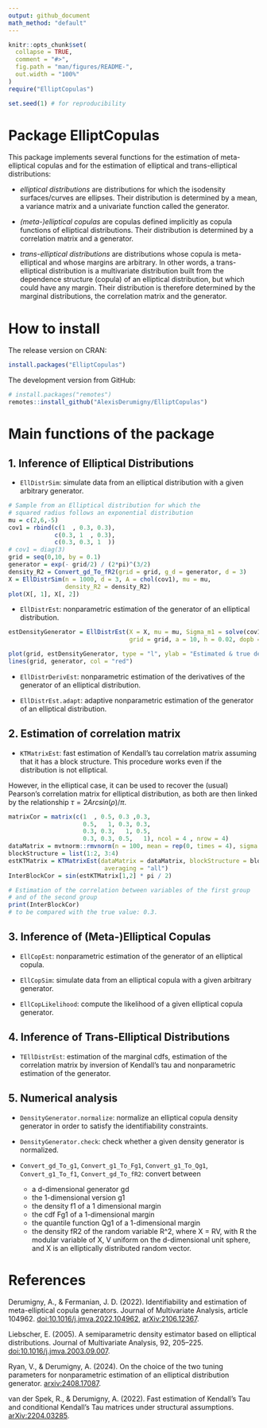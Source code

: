 ```yaml
---
output: github_document
math_method: "default"
---
```


<!-- README.md is generated from README.Rmd. Please edit that file -->


```r
knitr::opts_chunk$set(
  collapse = TRUE,
  comment = "#>",
  fig.path = "man/figures/README-",
  out.width = "100%"
)
require("ElliptCopulas")

set.seed(1) # for reproducibility
```


Package ElliptCopulas
=====================


This package implements several functions for the estimation of meta-elliptical copulas and for the estimation of elliptical and trans-elliptical distributions:

* *elliptical distributions* are distributions for which the isodensity surfaces/curves are ellipses. Their distribution is determined by a mean, a variance matrix and a univariate function called the generator.

* *(meta-)elliptical copulas* are copulas defined implicitly as copula functions of elliptical distributions. Their distribution is determined by a correlation matrix and a generator.

* *trans-elliptical distributions* are distributions whose copula is meta-elliptical and whose margins are arbitrary. In other words, a trans-elliptical distribution is a multivariate distribution built from the dependence structure (copula) of an elliptical distribution, but which could have any margin. Their distribution is therefore determined by the marginal distributions, the correlation matrix and the generator.



# How to install

The release version on CRAN:

```r
install.packages("ElliptCopulas")
```

The development version from GitHub:

```r
# install.packages("remotes")
remotes::install_github("AlexisDerumigny/ElliptCopulas")
```

# Main functions of the package


## 1. Inference of Elliptical Distributions


* `EllDistrSim`: simulate data from an elliptical distribution with a given arbitrary generator.

```r
# Sample from an Elliptical distribution for which the
# squared radius follows an exponential distribution
mu = c(2,6,-5)
cov1 = rbind(c(1  , 0.3, 0.3),
             c(0.3, 1  , 0.3),
             c(0.3, 0.3, 1  ))
# cov1 = diag(3)
grid = seq(0,10, by = 0.1)
generator = exp(- grid/2) / (2*pi)^(3/2)
density_R2 = Convert_gd_To_fR2(grid = grid, g_d = generator, d = 3)
X = EllDistrSim(n = 1000, d = 3, A = chol(cov1), mu = mu,
                density_R2 = density_R2)
plot(X[, 1], X[, 2])
```


* `EllDistrEst`: nonparametric estimation of the generator of an elliptical distribution.


```r
estDensityGenerator = EllDistrEst(X = X, mu = mu, Sigma_m1 = solve(cov1),
                                  grid = grid, a = 10, h = 0.02, dopb = FALSE)

plot(grid, estDensityGenerator, type = "l", ylab = "Estimated & true density generators")
lines(grid, generator, col = "red")
```


* `EllDistrDerivEst`: nonparametric estimation of the derivatives of the generator
of an elliptical distribution.

* `EllDistrEst.adapt`: adaptive nonparametric estimation of the generator of an
elliptical distribution.


## 2. Estimation of correlation matrix

* `KTMatrixEst`: fast estimation of Kendall's tau correlation matrix
assuming that it has a block structure.
This procedure works even if the distribution is not elliptical.

However, in the elliptical case,
it can be used to recover the (usual) Pearson's correlation matrix
for elliptical distribution, as both are then linked by the relationship
$\tau = 2 Arcsin(\rho) / \pi$.

```r
matrixCor = matrix(c(1  , 0.5, 0.3 ,0.3,
                     0.5,   1, 0.3, 0.3,
                     0.3, 0.3,   1, 0.5,
                     0.3, 0.3, 0.5,   1), ncol = 4 , nrow = 4)
dataMatrix = mvtnorm::rmvnorm(n = 100, mean = rep(0, times = 4), sigma = matrixCor)
blockStructure = list(1:2, 3:4)
estKTMatrix = KTMatrixEst(dataMatrix = dataMatrix, blockStructure = blockStructure,
                           averaging = "all")
InterBlockCor = sin(estKTMatrix[1,2] * pi / 2)

# Estimation of the correlation between variables of the first group
# and of the second group
print(InterBlockCor) 
# to be compared with the true value: 0.3.
```


## 3. Inference of (Meta-)Elliptical Copulas


* `EllCopEst`: nonparametric estimation of the generator of an elliptical copula.

* `EllCopSim`: simulate data from an elliptical copula with a given arbitrary generator.

* `EllCopLikelihood`: compute the likelihood of a given elliptical copula generator.


## 4. Inference of Trans-Elliptical Distributions

* `TEllDistrEst`: estimation of the marginal cdfs, estimation of the correlation matrix by inversion of Kendall's tau and nonparametric estimation of the generator.


## 5. Numerical analysis

* `DensityGenerator.normalize`: normalize an elliptical copula density generator in order to satisfy the identifiability constraints.

* `DensityGenerator.check`: check whether a given density generator is normalized.

* `Convert_gd_To_g1`, `Convert_g1_To_Fg1`, `Convert_g1_To_Qg1`, `Convert_g1_To_f1`, `Convert_gd_To_fR2`:
convert between
  * a d-dimensional generator gd
  * the 1-dimensional version g1
  * the density f1 of a 1 dimensional margin
  * the cdf Fg1 of a 1-dimensional margin
  * the quantile function Qg1 of a 1-dimensional margin
  * the density fR2 of the random variable R^2, where X = RV, with R the modular variable of X, V uniform on the d-dimensional unit sphere, and X is an elliptically distributed random vector.


# References

Derumigny, A., & Fermanian, J. D. (2022). Identifiability and estimation of meta-elliptical copula generators.
Journal of Multivariate Analysis, article 104962. [doi:10.1016/j.jmva.2022.104962](https://doi.org/doi:10.1016/j.jmva.2022.104962), [arXiv:2106.12367](https://arxiv.org/pdf/2106.12367.pdf).

Liebscher, E. (2005). A semiparametric density estimator based on elliptical distributions.
Journal of Multivariate Analysis, 92, 205–225. [doi:10.1016/j.jmva.2003.09.007](https://doi.org/10.1016/j.jmva.2003.09.007).

Ryan, V., & Derumigny, A. (2024).
On the choice of the two tuning parameters for nonparametric estimation of an
elliptical distribution generator.
[arxiv:2408.17087](https://arxiv.org/abs/2408.17087).

van der Spek, R., & Derumigny, A. (2022).
Fast estimation of Kendall's Tau and conditional Kendall's Tau matrices under structural assumptions.
[arXiv:2204.03285](https://arxiv.org/pdf/2204.03285.pdf).

